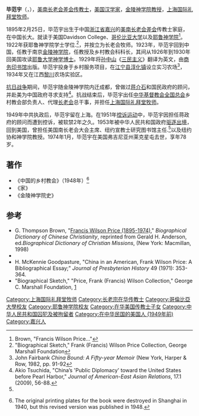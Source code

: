 '''毕范宇'''（{{lang-en|'''Francis Wilson Price'''}}，{{bd|1895年|2月25日|1974年||catIdx=Price, Francis Wilson}}），[[美南长老会差会|美南长老会差会]][[传教士|传教士]]，[[美国|美国]][[汉学家|汉学家]]，[[金陵神学院|金陵神学院]][[教授|教授]]，[[上海国际礼拜堂|上海国际礼拜堂]][[牧师|牧师]]。

1895年2月25日，毕范宇出生于中国[[浙江省|浙江省]][[嘉兴|嘉兴]]的[[美南长老会差会|美南长老会差会]]传教士家庭，在中国长大。就读于美国Davidson College、[[哥伦比亚大学|哥伦比亚大学]]以及[[耶鲁神学院|耶鲁神学院]]<ref name="#1">Brown, "Francis Wilson Price..."</ref>。1922年获耶鲁神学院学士学位.<ref>"Biographical Sketch," Frank (Francis) Wilson Price Collection, George Marshall Foundation</ref>，并按立为长老会牧师。1923年，毕范宇回到中国，任教于南京[[金陵神学院|金陵神学院]]，任教授及乡村教会科科长，其间从1926年到1930年回美国攻读[[耶鲁大学|耶鲁大学]][[神学|神学]][[博士|博士]]。1929年将[[孙中山|孙中山]]《[[三民主义|三民主义]]》翻译为英文，由[[商务印书馆|商务印书馆]]出版。毕范宇投身于乡村服务项目，在[[江宁县|江宁县]][[淳化镇|淳化镇]]设立实习农场<ref>John Fairbank ''China Bound: A Fifty-year Memoir''  (New York, Harper & Row, 1982, pp. 91-92</ref>，1934年又在江西[[黎川|黎川]]农场实验区。

[[抗日战争|抗日战争]]期间，毕范宇随金陵神学院内迁成都，曾做过[[蒋介石|蒋介石]]和国民政府的顾问，并赴美为中国政府寻求支持<ref>Akio Tsuchida, "China’s 'Public Diplomacy' toward the United States before Pearl Harbor," ''Journal of American-East Asian Relations'', 17.1 (2009), 56-88.</ref>。抗战结束后，毕范宇出任[[中华基督教会全国总会|中华基督教会全国总会]]乡村教会部负责人、代理[[长老会|长老会]]总干事，并担任[[上海国际礼拜堂|上海国际礼拜堂]][[牧师|牧师]]。

1949年中共执政后，毕范宇留在上海。在1951年[[控诉运动|控诉运动]]中，毕范宇因担任蒋政府的顾问而遭到控诉，被软禁2年之久。1953年被中华人民共和国政府[[驱逐出境|驱逐出境]]，回到美国，曾担任美国南长老会大会主席、纽约宣教士研究图书馆主任.<ref name="#1"/>以及纽约协和神学院教授。1974年1月，毕范宇在美国弗吉尼亚州莱克星屯去世，享年78岁。

==著作==
*《中国的乡村教会》（1948年）<ref>{{cite book |last = Price, Frank W.  |first =  |year = 1948 |title = The Rural Church in China, a Survey |publisher = Agricultural Missions| location = New York |isbn = |ref = harv}} The original printing plates for the book were destroyed in Shanghai in 1940, but this revised version was published in 1948.</ref>
*《家》
*《金陵神学院史》

==参考==
{{Reflist}}
* G. Thompson Brown, "[https://web.archive.org/web/20151208053752/http://www.bdcconline.net/en/stories/p/price-frank-wilson.php Francis Wilson Price (1895-1974)]," ''Biographical Dictionary of Chinese Christianity'', reprinted from Gerald H. Anderson, ed.''Biographical Dictionary of Christian Missions'', (New York: Macmillan, 1998)
* {{cite book |last = Price, Frank W.  |first =  |year = 1948 |title = The Rural Church in China, a Survey |publisher = Agricultural Missions| location = New York |isbn = |ref = harv}}
* H. McKennie Goodpasture, "China in an American, Frank Wilson Price: A Bibliographical Essay;" ''Journal of Presbyterian History'' 49 (1971): 353-364.
* "Biographical Sketch," "Price, Frank (Francis) Wilson Collection," George C. Marshall Foundation, [https://web.archive.org/web/20110206094515/http://marshallfoundation.org/library/documents/Price_Frank_Wilson.pdf]

{{DEFAULTSORT:Price, Francis Wilson}}
[[Category:上海国际礼拜堂牧师|Category:上海国际礼拜堂牧师]]
[[Category:长老宗在华传教士|Category:长老宗在华传教士]]
[[Category:哥倫比亞大學校友|Category:哥倫比亞大學校友]]
[[Category:耶鲁神学院校友|Category:耶鲁神学院校友]]
[[Category:在华美国传教士子女|Category:在华美国传教士子女]]
[[Category:中华人民共和国囚犯及被拘留者|Category:中华人民共和国囚犯及被拘留者]]
[[Category:在中华民国的美国人_(1949年前)|Category:在中华民国的美国人 (1949年前)]]
[[Category:嘉兴人|Category:嘉兴人]]